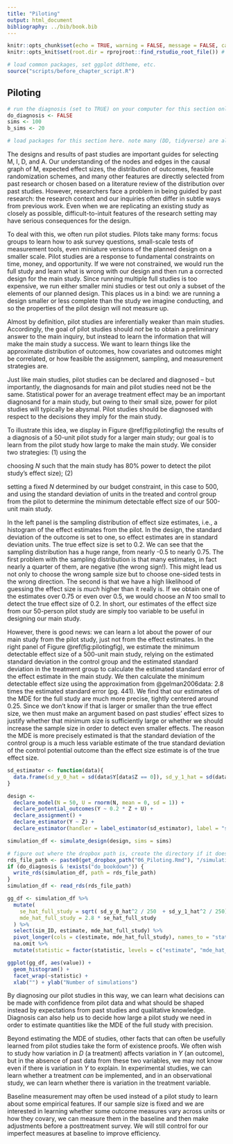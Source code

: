 ```yaml
---
title: "Piloting"
output: html_document
bibliography: ../bib/book.bib 
---
```


<!-- note do_bookdown is set in index.rmd, so we know if you're running just this .Rmd or compiling the book-->
```r
knitr::opts_chunk$set(echo = TRUE, warning = FALSE, message = FALSE, cache = FALSE)
knitr::opts_knit$set(root.dir = rprojroot::find_rstudio_root_file()) # files are all relative to RStudio project home
```

```r
# load common packages, set ggplot ddtheme, etc.
source("scripts/before_chapter_script.R")
```

<!-- start post here, do not edit above -->

## Piloting {#p4piloting}

<!-- make sure to rename the section title below -->

```r
# run the diagnosis (set to TRUE) on your computer for this section only before pushing to Github. no diagnosis will ever take place on github.
do_diagnosis <- FALSE
sims <- 100
b_sims <- 20
```

```r
# load packages for this section here. note many (DD, tidyverse) are already available, see scripts/package-list.R
```

<!-- -- can't learn causal effect -->
<!-- -- what can you learn? about Y0, about M, about se -->
<!-- -- bring in blog post -->

<!-- mini MIDA in each piloting exercise -->

The designs and results of past studies are important guides for selecting M, I, D, and A. Our understanding of the nodes and edges in the causal graph of M, expected effect sizes, the distribution of outcomes, feasible randomization schemes, and many other features are directly selected from past research or chosen based on a literature review of the distribution over past studies. However, researchers face a problem in being guided by past research: the research context and our inquiries often differ in subtle ways from previous work. Even when we are replicating an existing study as closely as possible, difficult-to-intuit features of the research setting may have serious consequences for the design. 

To deal with this, we often run pilot studies. Pilots take many forms: focus groups to learn how to ask survey questions, small-scale tests of measurement tools, even miniature versions of the planned design on a smaller scale. Pilot studies are a response to fundamental constraints on time, money, and opportunity. If we were not constrained, we would run the full study and learn what is wrong with our design and then run a corrected design for the main study. Since running multiple full studies is too expensive, we run either smaller mini studies or test out only a subset of the elements of our planned design. This places us in a bind: we are running a design smaller or less complete than the study we imagine conducting, and so the properties of the pilot design will not measure up. 

Almost by definition, pilot studies are inferentially weaker than main studies. Accordingly, the goal of pilot studies should *not* be to obtain a preliminary answer to the main inquiry, but instead to learn the information that will make the main study a success. We want to learn things like the approximate distribution of outcomes, how covariates and outcomes might be correlated, or how feasible the assignment, sampling, and measurement strategies are. 

Just like main studies, pilot studies can be declared and diagnosed -- but importantly, the diagnosands for main and pilot studies need not be the same. Statistical power for an average treatment effect may be an important diagnosand for a main study, but owing to their small size, power for pilot studies will typically be abysmal. Pilot studies should be diagnosed with respect to the decisions they imply for the main study. 

To illustrate this idea, we display in Figure \@ref(fig:pilotingfig) the results of a diagnosis of a 50-unit pilot study for a larger main study; our goal is to learn from the pilot study how large to make the main study. We consider two strategies: (1) using the 


choosing $N$ such that the main study has 80% power to detect the pilot study's effect size); (2) 


setting a fixed $N$ determined by our budget constraint, in this case to 500, and using the standard deviation of units in the treated and control group from the pilot to determine the minimum detectable effect size of our 500-unit main study. 

In the left panel is the sampling distribution of effect size estimates, i.e., a histogram of the effect estimates from the pilot. In the design, the standard deviation of the outcome is set to one, so effect estimates are in standard deviation units. The true effect size is set to 0.2. We can see that the sampling distribution has a huge range, from nearly -0.5 to nearly 0.75. The first problem with the sampling distribution is that many estimates, in fact nearly a quarter of them, are negative (the wrong sign!). This might lead us not only to choose the wrong sample size but to choose one-sided tests in the wrong direction. The second is that we have a high likelihood of guessing the effect size is *much* higher than it really is. If we obtain one of the estimates over 0.75 or even over 0.5, we would choose an $N$ too small to detect the true effect size of 0.2. In short, our estimates of the effect size from our 50-person pilot study are simply too variable to be useful in designing our main study.

However, there is good news: we can learn a lot about the power of our main study from the pilot study, just not from the effect estimates. In the right panel of Figure \@ref(fig:pilotingfig), we estimate the minimum detectable effect size of a 500-unit main study, relying on the estimated standard deviation in the control group and the estimated standard deviation in the treatment group to calculate the estimated standard error of the effect estimate in the main study. We then calculate the minimum detectable effect size using the approximation from @gelman2006data: 2.8 times the estimated standard error (pg. 441). We find that our estimates of the MDE for the full study are much more precise, tightly centered around 0.25. Since we don't know if that is larger or smaller than the true effect size, we then must make an argument based on past studies' effect sizes to justify whether that minimum size is sufficiently large or whether we should increase the sample size in order to detect even smaller effects. The reason the MDE is more precisely estimated is that the standard deviation of the control group is a much less variable estimate of the true standard deviation of the control potential outcome than the effect size estimate is of the true effect size. 

```r
sd_estimator <- function(data){
  data.frame(sd_y_0_hat = sd(data$Y[data$Z == 0]), sd_y_1_hat = sd(data$Y[data$Z == 1]))
}

design <- 
  declare_model(N = 50, U = rnorm(N, mean = 0, sd = 1)) + 
  declare_potential_outcomes(Y ~ 0.2 * Z + U) + 
  declare_assignment() + 
  declare_estimator(Y ~ Z) + 
  declare_estimator(handler = label_estimator(sd_estimator), label = "sd_estimator")
```

```r
simulation_df <- simulate_design(design, sims = sims)
```

```r
# figure out where the dropbox path is, create the directory if it doesn't exist, and name the RDS file
rds_file_path <- paste0(get_dropbox_path("06_Piloting.Rmd"), "/simulation_df.RDS")
if (do_diagnosis & !exists("do_bookdown")) {
  write_rds(simulation_df, path = rds_file_path)
}
simulation_df <- read_rds(rds_file_path)
```

```r
gg_df <- simulation_df %>% 
  mutate(
    se_hat_full_study = sqrt( sd_y_0_hat^2 / 250  + sd_y_1_hat^2 / 250),
    mde_hat_full_study = 2.8 * se_hat_full_study
  ) %>% 
  select(sim_ID, estimate, mde_hat_full_study) %>% 
  pivot_longer(cols = c(estimate, mde_hat_full_study), names_to = "statistic", values_to = "value") %>% 
  na.omit %>% 
  mutate(statistic = factor(statistic, levels = c("estimate", "mde_hat_full_study"), labels = c("Estimated effect size", "Estimated MDE of full study")))

ggplot(gg_df, aes(value)) + 
  geom_histogram() + 
  facet_wrap(~statistic) + 
  xlab("") + ylab("Number of simulations")
```

By diagnosing our pilot studies in this way, we can learn what decisions can be made with confidence from pilot data and what should be shaped instead by expectations from past studies and qualitative knowledge. Diagnosis can also help us to decide how large a pilot study we need in order to estimate quantities like the MDE of the full study with precision. 

Beyond estimating the MDE of studies, other facts that can often be usefully learned from pilot studies take the form of existence proofs. We often wish to study how variation in $D$ (a treatment) affects variation in $Y$ (an outcome), but in the absence of past data from these two variables, we may not know even if there is variation in $Y$ to explain. In experimental studies, we can learn whether a treatment *can* be implemented, and in an observational study, we can learn whether there is variation in the treatment variable.

Baseline measurement may often be used instead of a pilot study to learn about some empirical features. If our sample size is fixed and we are interested in learning whether some outcome measures vary across units or how they covary, we can measure them in the baseline and then make adjustments before a posttreatment survey. We will still control for our imperfect measures at baseline to improve efficiency.

<!-- Diagnosing the pilot study on its own provides stark insights, which amount to: we cannot provide answers to the inquiry in the main study, and should not try to do so. There are also aspects of the logistics of research that within time and financial constraints we simply cannot learn until we run the main study. Science is imperfect, and also iterative, but these mistakes or suboptimal design choices also often lead to discoveries. -->

<!-- -- how does it help to diagnose the design together? the properties of the main study *change* when we do a pilot. This is because if we run the pilot study, we are doing so to make decisions about how to run the main study, and so our *design* of the main study and thus its results may depend on the *results* (and design) of the pilot study.  -->

<!-- In this section, we illustrate several general principles that flow from diagnosing pilot studies.  -->

<!-- Purposes of pilot studies: -->

<!-- Existence proofs: -->
<!-- -- is there variation in Y -->
<!-- -- is there variation in X -->
<!-- -- what are nodes in M -->
<!-- -- what are feasible D's, what are feasible treatments / can you implement the treatment (existence proof) -->

<!-- Harder questions requiring bigger sample sizes: -->
<!-- -- what is the distribution of X (helps select stratification proportions etc.) -->
<!-- -- what is the standard deviation of Y0 -->

<!-- #### Assessing a pilot design -->

<!-- declare pilot itself and diagnose just as if it were the main study -->

<!-- if you can't learn the answer, don't make any decisions based on it -->

<!-- #### Assessing a sequenced design -->

<!-- if you are making decisions about MIDA for main study based on pilot, diagnose the procedure of two studies, think about POs of pilot -->

<!-- #### Pilots and baselines -->

<!-- Designs can be reassessed after baselines and before treatment assignment -- so some of the questions you might do a pilot for can just be answered in a baseline -->


<!-- #### BLOG material -->

<!-- Data collection is expensive, and we often only get one bite at the apple. In response, we often conduct an inexpensive (and small) pilot test to help better design the study. Pilot studies have many virtues, including practicing the logistics of data collection and improving measurement tools. But using pilots to get noisy estimates in order to determine sample sizes for scale up comes with risks. -->

<!-- Pilot studies are often used to get a guess of the average effect size, which is then plugged into power calculators when designing the full study. -->

<!-- The procedure is: -->

<!-- 1. Conduct a small pilot study (say, N = 50) -->
<!-- 2. Obtain an estimate of the effect size (this is noisy, but better than nothing!) -->
<!-- 3. Conduct a power analysis for a larger study (say, N = 500) on the basis of the estimated effect size in the pilot -->

<!-- We show in this post that this procedure turns out to be dangerous: at common true effect sizes found in the social sciences, you are at risk of selecting an underpowered design based on the noisy effect estimate in your pilot study. -->

<!-- A different procedure has better properties: -->

<!-- 1. Conduct a small pilot study (say, N = 50) -->
<!-- 2. Obtain an estimate of the **standard deviation of the outcome variable** (again, this is a noisy estimate but better than nothing!) -->
<!-- 3. Estimate the minimum detectable effect (MDE) for a larger study (say, N = 500), using the estimated standard deviation -->

<!-- We show what happens in each procedure, using DeclareDesign. In each case, we'll think about a decision the researcher wants to make based on the pilot: should I move forward with my planned study, or should I go back to the drawing board? We'll rely on power to make that decision in the first procedure and the MDE in the second procedure. -->


<!-- [omitting code] -->


<!-- For each true effect size, the simulations will give us a distribution of estimated effects that a researcher might use as a basis for power analysis. For example, for a true effect size of 0 the researcher might still estimate an effect of 0.10, and so conduct their power analysis assuming that the true effect is 0.10. For each true effect, we can thus construct a distribution of *power estimates* a researcher might obtain from *estimated* effects. Since we know the true power for the true underlying effect, we can compare the distribution of post-hoc power estimates to the true power one would estimate if one knew the true effect size. -->


<!-- What did we find? In the plot, we show our guesses for the power of the main study based on our pilot effect size estimates.  -->

<!-- At high true effect sizes (top row), we do pretty well. Most of our guesses are above 80\% power, leading us to the correct decision that the study is powered. Indeed we often *underestimate* our power in these cases meaning that we run larger studies than we need to. -->

<!-- However, at low true effect sizes (bottom row) we show we are equally likely to find that the design is in fact powered as underpowered. We are equally likely to guess the power of the design is 90% as 10%. There is a good chance that we will falsely infer that our design is well powered just because we happened to get a high estimate from a noisy pilot. -->

<!-- ### How about estimating the standard deviation of the outcome? -->

<!-- Now, let's look at the second approach. Here, instead of using our pilot study to estimate the effect size for a power calculation, we estimate the **standard deviation of the outcome** and use this to calculate the main study's minimum detectable effect. The decision we want to make is: is this MDE small enough to be able to rule out substantively important effects? -->

<!-- We calculate the minimum detectable effect size using the approximation from [@gelman2006data, pg. 441], 2.8 times the estimated standard error. We estimate the standard error using Equation 3.6 from @gerber2012field.  -->



<!-- In summary, pilot studies can be valuable in planning research for many reasons, but power calculations based on noisy effect size estimates can be misleading. A better approach is to use the pilot to learn about the distribution of outcome variables. The variability of the outcome variable can then be plugged into MDE formulas or even power calculations with, say, the smallest effect size of political, economic, or social importance. -->

<!-- In the same spirit, pilot studies could also be used to learn the strength of the correlation between pre-treatment covariates and the outcome variable. With this knowledge in hand, researchers can develop their expectations about how much precision there is to be gained from covariate control or blocking. -->






